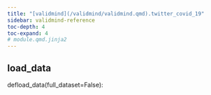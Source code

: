 ```yaml
---
title: "[validmind](/validmind/validmind.qmd).twitter_covid_19"
sidebar: validmind-reference
toc-depth: 4
toc-expand: 4
# module.qmd.jinja2
---
```


<!-- function.qmd.jinja2 -->

## load_data{.suffix}

<!-- signatures.jinja2 -->

::: {.signature}

<span class="kw">def</span><span class="name">load_data</span>(<span class="param"><span class="n">full_dataset</span><span class="o">=</span><span class="kc">False</span></span>):

:::
